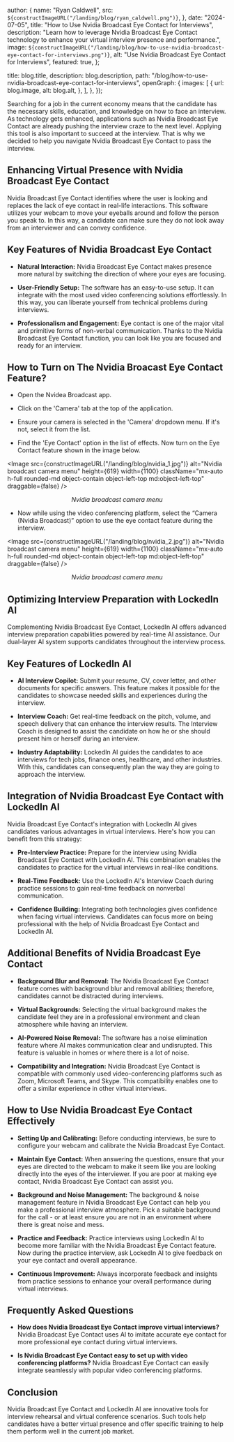 
  author: {
    name: "Ryan Caldwell",
    src: `${constructImageURL("/landing/blog/ryan_caldwell.png")}`,
  },
  date: "2024-07-05",
  title: "How to Use Nvidia Broadcast Eye Contact for Interviews",
  description:
    "Learn how to leverage Nvidia Broadcast Eye Contact technology to enhance your virtual interview presence and performance.",
  image: `${constructImageURL("/landing/blog/how-to-use-nvidia-broadcast-eye-contact-for-interviews.png")}`,
  alt: "Use Nvidia Broadcast Eye Contact for Interviews",
  featured: true,
};

  title: blog.title,
  description: blog.description,
  path: "/blog/how-to-use-nvidia-broadcast-eye-contact-for-interviews",
  openGraph: {
    images: [
      {
        url: blog.image,
        alt: blog.alt,
      },
    ],
  },
});

Searching for a job in the current economy means that the candidate has the necessary skills, education, and knowledge on how to face an interview. As technology gets enhanced, applications such as Nvidia Broadcast Eye Contact are already pushing the interview craze to the next level. Applying this tool is also important to succeed at the interview. That is why we decided to help you navigate Nvidia Broadcast Eye Contact to pass the interview.

## Enhancing Virtual Presence with Nvidia Broadcast Eye Contact

Nvidia Broadcast Eye Contact identifies where the user is looking and replaces the lack of eye contact in real-life interactions. This software utilizes your webcam to move your eyeballs around and follow the person you speak to. In this way, a candidate can make sure they do not look away from an interviewer and can convey confidence.

## Key Features of Nvidia Broadcast Eye Contact

- **Natural Interaction:** Nvidia Broadcast Eye Contact makes presence more natural by switching the direction of where your eyes are focusing.

- **User-Friendly Setup:** The software has an easy-to-use setup. It can integrate with the most used video conferencing solutions effortlessly. In this way, you can liberate yourself from technical problems during interviews.

- **Professionalism and Engagement:** Eye contact is one of the major vital and primitive forms of non-verbal communication. Thanks to the Nvidia Broadcast Eye Contact function, you can look like you are focused and ready for an interview.

## How to Turn on The Nvidia Broacast Eye Contact Feature?

- Open the Nvidea Broadcast app.

- Click on the 'Camera' tab at the top of the application.

- Ensure your camera is selected in the 'Camera' dropdown menu. If it's not, select it from the list.

- Find the 'Eye Contact' option in the list of effects. Now turn on the Eye Contact feature shown in the image below.

<Image
  src={constructImageURL("/landing/blog/nvidia_1.jpg")}
  alt="Nvidia broadcast camera menu"
  height={619}
  width={1100}
  className="mx-auto h-full rounded-md object-contain object-left-top md:object-left-top"
  draggable={false}
/>

<p align="center">
  <em>Nvidia broadcast camera menu</em>
</p>

- Now while using the video conferencing platform, select the “Camera (Nvidia Broadcast)” option to use the eye contact feature during the interview.

<Image
  src={constructImageURL("/landing/blog/nvidia_2.jpg")}
  alt="Nvidia broadcast camera menu"
  height={619}
  width={1100}
  className="mx-auto h-full rounded-md object-contain object-left-top md:object-left-top"
  draggable={false}
/>

<p align="center">
  <em>Nvidia broadcast camera menu</em>
</p>

## Optimizing Interview Preparation with LockedIn AI

Complementing Nvidia Broadcast Eye Contact, LockedIn AI offers advanced interview preparation capabilities powered by real-time AI assistance. Our dual-layer AI system supports candidates throughout the interview process.

## Key Features of LockedIn AI

- **AI Interview Copilot:** Submit your resume, CV, cover letter, and other documents for specific answers. This feature makes it possible for the candidates to showcase needed skills and experiences during the interview.

- **Interview Coach:** Get real-time feedback on the pitch, volume, and speech delivery that can enhance the interview results. The Interview Coach is designed to assist the candidate on how he or she should present him or herself during an interview.

- **Industry Adaptability:** LockedIn AI guides the candidates to ace interviews for tech jobs, finance ones, healthcare, and other industries. With this, candidates can consequently plan the way they are going to approach the interview.

## Integration of Nvidia Broadcast Eye Contact with LockedIn AI

Nvidia Broadcast Eye Contact's integration with LockedIn AI gives candidates various advantages in virtual interviews. Here's how you can benefit from this strategy:

- **Pre-Interview Practice:** Prepare for the interview using Nvidia Broadcast Eye Contact with LockedIn AI. This combination enables the candidates to practice for the virtual interviews in real-like conditions.

- **Real-Time Feedback:** Use the LockedIn AI's Interview Coach during practice sessions to gain real-time feedback on nonverbal communication.

- **Confidence Building:** Integrating both technologies gives confidence when facing virtual interviews. Candidates can focus more on being professional with the help of Nvidia Broadcast Eye Contact and LockedIn AI.

## Additional Benefits of Nvidia Broadcast Eye Contact

- **Background Blur and Removal:** The Nvidia Broadcast Eye Contact feature comes with background blur and removal abilities; therefore, candidates cannot be distracted during interviews.

- **Virtual Backgrounds:** Selecting the virtual background makes the candidate feel they are in a professional environment and clean atmosphere while having an interview.

- **AI-Powered Noise Removal:** The software has a noise elimination feature where AI makes communication clear and undisrupted. This feature is valuable in homes or where there is a lot of noise.

- **Compatibility and Integration:** Nvidia Broadcast Eye Contact is compatible with commonly used video-conferencing platforms such as Zoom, Microsoft Teams, and Skype. This compatibility enables one to offer a similar experience in other virtual interviews.

## How to Use Nvidia Broadcast Eye Contact Effectively

- **Setting Up and Calibrating:** Before conducting interviews, be sure to configure your webcam and calibrate the Nvidia Broadcast Eye Contact.

- **Maintain Eye Contact:** When answering the questions, ensure that your eyes are directed to the webcam to make it seem like you are looking directly into the eyes of the interviewer. If you are poor at making eye contact, Nvidia Broadcast Eye Contact can assist you.

- **Background and Noise Management:** The background & noise management feature in Nvidia Broadcast Eye Contact can help you make a professional interview atmosphere. Pick a suitable background for the call - or at least ensure you are not in an environment where there is great noise and mess.

- **Practice and Feedback:** Practice interviews using LockedIn AI to become more familiar with the Nvidia Broadcast Eye Contact feature. Now during the practice interview, ask LockedIn AI to give feedback on your eye contact and overall appearance.

- **Continuous Improvement:** Always incorporate feedback and insights from practice sessions to enhance your overall performance during virtual interviews.

## Frequently Asked Questions

- **How does Nvidia Broadcast Eye Contact improve virtual interviews?** Nvidia Broadcast Eye Contact uses AI to imitate accurate eye contact for more professional eye contact during virtual interviews.

- **Is Nvidia Broadcast Eye Contact easy to set up with video conferencing platforms?** Nvidia Broadcast Eye Contact can easily integrate seamlessly with popular video conferencing platforms.

## Conclusion

Nvidia Broadcast Eye Contact and LockedIn AI are innovative tools for interview rehearsal and virtual conference scenarios. Such tools help candidates have a better virtual presence and offer specific training to help them perform well in the current job market.
